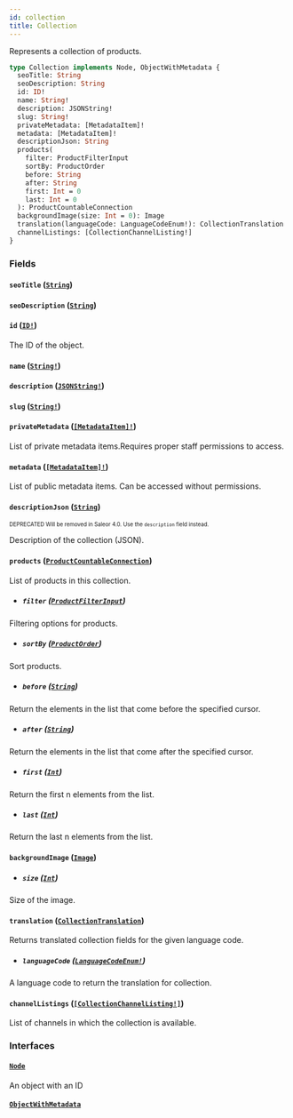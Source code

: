 ```yaml
---
id: collection
title: Collection
---
```


Represents a collection of products.

```graphql
type Collection implements Node, ObjectWithMetadata {
  seoTitle: String
  seoDescription: String
  id: ID!
  name: String!
  description: JSONString!
  slug: String!
  privateMetadata: [MetadataItem]!
  metadata: [MetadataItem]!
  descriptionJson: String
  products(
    filter: ProductFilterInput
    sortBy: ProductOrder
    before: String
    after: String
    first: Int = 0
    last: Int = 0
  ): ProductCountableConnection
  backgroundImage(size: Int = 0): Image
  translation(languageCode: LanguageCodeEnum!): CollectionTranslation
  channelListings: [CollectionChannelListing!]
}
```

### Fields

#### `seoTitle` ([`String`](/developer/api-reference/scalars/string.mdx))

#### `seoDescription` ([`String`](/developer/api-reference/scalars/string.mdx))

#### `id` ([`ID!`](/developer/api-reference/scalars/id.mdx))

The ID of the object.

#### `name` ([`String!`](/developer/api-reference/scalars/string.mdx))

#### `description` ([`JSONString!`](/developer/api-reference/scalars/json-string.mdx))

#### `slug` ([`String!`](/developer/api-reference/scalars/string.mdx))

#### `privateMetadata` ([`[MetadataItem]!`](/developer/api-reference/objects/metadata-item.mdx))

List of private metadata items.Requires proper staff permissions to access.

#### `metadata` ([`[MetadataItem]!`](/developer/api-reference/objects/metadata-item.mdx))

List of public metadata items. Can be accessed without permissions.

#### `descriptionJson` ([`String`](/developer/api-reference/scalars/string.mdx))

<sub><sup><span className="deprecatedTag">DEPRECATED</span> Will be removed in Saleor 4.0. Use the `description` field instead.</sup></sub>

Description of the collection (JSON).

#### `products` ([`ProductCountableConnection`](/developer/api-reference/objects/product-countable-connection.mdx))

List of products in this collection.

- ##### `filter` ([`ProductFilterInput`](/developer/api-reference/inputs/product-filter-input.mdx))

Filtering options for products.

- ##### `sortBy` ([`ProductOrder`](/developer/api-reference/inputs/product-order.mdx))

Sort products.

- ##### `before` ([`String`](/developer/api-reference/scalars/string.mdx))

Return the elements in the list that come before the specified cursor.

- ##### `after` ([`String`](/developer/api-reference/scalars/string.mdx))

Return the elements in the list that come after the specified cursor.

- ##### `first` ([`Int`](/developer/api-reference/scalars/int.mdx))

Return the first n elements from the list.

- ##### `last` ([`Int`](/developer/api-reference/scalars/int.mdx))

Return the last n elements from the list.

#### `backgroundImage` ([`Image`](/developer/api-reference/objects/image.mdx))

- ##### `size` ([`Int`](/developer/api-reference/scalars/int.mdx))

Size of the image.

#### `translation` ([`CollectionTranslation`](/developer/api-reference/objects/collection-translation.mdx))

Returns translated collection fields for the given language code.

- ##### `languageCode` ([`LanguageCodeEnum!`](/developer/api-reference/enums/language-code-enum.mdx))

A language code to return the translation for collection.

#### `channelListings` ([`[CollectionChannelListing!]`](/developer/api-reference/objects/collection-channel-listing.mdx))

List of channels in which the collection is available.

### Interfaces

#### [`Node`](/developer/api-reference/interfaces/node.mdx)

An object with an ID

#### [`ObjectWithMetadata`](/developer/api-reference/interfaces/object-with-metadata.mdx)
